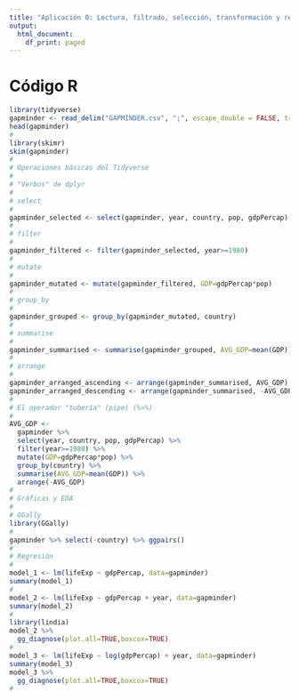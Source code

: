 ```yaml
---
title: "Aplicación 0: Lectura, filtrado, selección, transformación y representación de datos en R con Tidyverse"
output:
  html_document:
    df_print: paged
---
```


# Código R

```r
library(tidyverse)
gapminder <- read_delim("GAPMINDER.csv", ";", escape_double = FALSE, trim_ws = TRUE)
head(gapminder)
#
library(skimr)
skim(gapminder)
#
# Operaciones básicas del Tidyverse
#
# "Verbos" de dplyr
#
# select
#
gapminder_selected <- select(gapminder, year, country, pop, gdpPercap)
#
# filter
#
gapminder_filtered <- filter(gapminder_selected, year>=1980)
#
# mutate
#
gapminder_mutated <- mutate(gapminder_filtered, GDP=gdpPercap*pop)
#
# group_by
#
gapminder_grouped <- group_by(gapminder_mutated, country)
#
# summarise
#
gapminder_summarised <- summarise(gapminder_grouped, AVG_GDP=mean(GDP))
#
# arrange
#
gapminder_arranged_ascending <- arrange(gapminder_summarised, AVG_GDP)
gapminder_arranged_descending <- arrange(gapminder_summarised, -AVG_GDP)
#
# El operador "tubería" (pipe) (%>%)
#
AVG_GDP <- 
  gapminder %>% 
  select(year, country, pop, gdpPercap) %>% 
  filter(year>=1980) %>% 
  mutate(GDP=gdpPercap*pop) %>% 
  group_by(country) %>% 
  summarise(AVG_GDP=mean(GDP)) %>% 
  arrange(-AVG_GDP)
#
# Gráficas y EDA
#
# GGally 
library(GGally)
#
gapminder %>% select(-country) %>% ggpairs()
#
# Regresión
#
model_1 <- lm(lifeExp ~ gdpPercap, data=gapminder)
summary(model_1)
#
model_2 <- lm(lifeExp ~ gdpPercap + year, data=gapminder)
summary(model_2)
#
library(lindia)
model_2 %>% 
  gg_diagnose(plot.all=TRUE,boxcox=TRUE)
#
model_3 <- lm(lifeExp ~ log(gdpPercap) + year, data=gapminder)
summary(model_3)
model_3 %>% 
  gg_diagnose(plot.all=TRUE,boxcox=TRUE)
#
```
